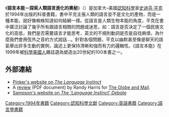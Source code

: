 {{expand|time=2013-10-09T13:54:14+00:00}}
{{unreferenced|time=2013-10-09T13:54:14+00:00}}
{{Infobox book
| name          = 語言本能
| title_orig    = The Language Instinct
| translator    = {{flagicon|ROC}}洪蘭
| author        = [[史迪芬·平克|史迪芬·平克]]
| illustrator   =
| cover_artist  =
| country       = 
| language      = 繁體中文
| series        =
| subject       =
| genre         =
| publisher     = [[商周出版|商周出版]]
| release_date = 1994年(原版), 1998年(繁體中文)
| media_type    =
| pages         = 508（繁體中文版）
| isbn          = ISBN 0-688-12141-1（原版）
| oclc          = 
}}
{{other uses|語言才能}}
《'''語言本能－探索人類語言進化的奧秘'''》（{{lang-en|''The Language Instinct: How the Mind Creates Language''}}）是加拿大–美國[[認知科學|認知科學]]家[[史迪芬·平克|史迪芬·平克]]於1994年出版的科普書籍，書中平克主張人類的語言並不是文化的產物，而是一種本能，就好像蜘蛛知道如何結網一樣。從語言是人類生物本能的角度，平克在書中廣泛討論了幾乎所有跟語言相關的問題或迷思，如：語言是否決定了一個民族文化的高低，我們是否需要語言才能思考，英文的不規則動詞是否是自找麻煩，為什麼我們會用弦外之音的方式說話…。針對各個問題，平克以幽默甚至像是聊天的語氣舉出許多生動的實例，論述上更保持清晰和強而有力的邏輯性。《語言本能》在1999年被[[科學美國人|科學美國人]]雜誌選為塑造出20世紀的100本書之一。

==外部連結==
* [https://web.archive.org/web/20150805054909/http://pinker.wjh.harvard.edu/books/tli/index.html Pinker's website on ''The Language Instinct'']
* A [http://www.arts.uwaterloo.ca/~raha/reviews/Harris-Pinker.pdf review] {{Wayback|url=http://www.arts.uwaterloo.ca/~raha/reviews/Harris-Pinker.pdf |date=20210101180718 }} (PDF document) by Randy Harris for [[The_Globe_and_Mail|The Globe and Mail]].
* [http://www.grsampson.net/BLID.html Sampson's website on ''The ‘Language Instinct’ Debate''] {{Wayback|url=http://www.grsampson.net/BLID.html |date=20181008182932 }}

{{Steven Pinker}}

[[Category:1994年書籍|Category:1994年書籍]]
[[Category:認知科學文獻|Category:認知科學文獻]]
[[Category:英語書籍|Category:英語書籍]]
[[Category:語言學書籍|Category:語言學書籍]]